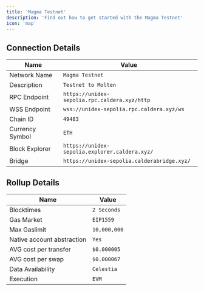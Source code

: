 ```yaml
---
title: 'Magma Testnet'
description: 'Find out how to get started with the Magma Testnet'
icon: 'map'
---
```



## Connection Details

| Name   | Value          |
| ----------- | ------------------------ | 
| Network Name | `Magma Testnet` | 
| Description | `Testnet to Molten` |
| RPC Endpoint | `https://unidex-sepolia.rpc.caldera.xyz/http` |
| WSS Endpoint | `wss://unidex-sepolia.rpc.caldera.xyz/ws` |
| Chain ID | `49483` | 
| Currency Symbol | `ETH` | 
| Block Explorer | `https://unidex-sepolia.explorer.caldera.xyz/` |
| Bridge | `https://unidex-sepolia.calderabridge.xyz/` |

## Rollup Details

| Name   | Value          |
| ----------- | ------------------------ | 
| Blocktimes | `2 Seconds` | 
| Gas Market | `EIP1559` |
| Max Gaslimit | `10,000,000` |
| Native account abstraction | `Yes` |
| AVG cost per transfer | `$0.000005` | 
| AVG cost per swap | `$0.000067` | 
| Data Availability | `Celestia` |
| Execution | `EVM` |